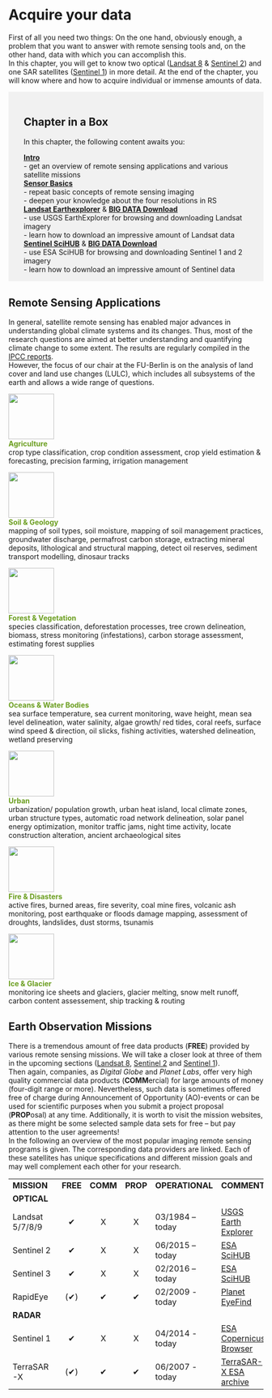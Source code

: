 
# Acquire your data {#acquire-your-data .entry-title}

First of all you need two things: On the one hand, obviously enough, a problem that you want to answer with remote sensing tools and, on the other hand, data with which you can accomplish this.\
In this chapter, you will get to know two optical ([Landsat 8](./SensorBasics.qmd#landsat-8) & [Sentinel 2](./SensorBasics.qmd#sentinel-2)) and one SAR satellites ([Sentinel 1](./SensorBasics.qmd#sentinel-1)) in more detail. At the end of the chapter, you will know where and how to acquire individual or immense amounts of data.

::: {style="background-color: #f1f1f1;padding: 18px 30px 1px;margin-bottom: 30px"}
## Chapter in a Box

In this chapter, the following content awaits you:

[**Intro**](./Acquireyourdata.qmd#remotesensingapp)\
- get an overview of remote sensing applications and various satellite missions\
[**Sensor Basics**](./SensorBasics.qmd)\
- repeat basic concepts of remote sensing imaging\
- deepen your knowledge about the four resolutions in RS\
[**Landsat Earthexplorer**](./Download.qmd#landsatEarth) & [**BIG DATA Download**](./Download.qmd#Landsatbigdata)\
- use USGS EarthExplorer for browsing and downloading Landsat imagery\
- learn how to download an impressive amount of Landsat data\
[**Sentinel SciHUB**](./Download.qmd#SentinelScihub) & [**BIG DATA Download**](./Download.qmd#Sentinelbigdata)\
- use ESA SciHUB for browsing and downloading Sentinel 1 and 2 imagery\
- learn how to download an impressive amount of Sentinel data
:::

## Remote Sensing Applications {#remotesensingapp}

In general, satellite remote sensing has enabled major advances in understanding global climate systems and its changes. Thus, most of the research questions are aimed at better understanding and quantifying climate change to some extent. The results are regularly compiled in the [IPCC reports](https://www.ipcc.ch/report/ar5/){target="_blank" rel="noopener"}.\
However, the focus of our chair at the FU-Berlin is on the analysis of land cover and land use changes (LULC), which includes all subsystems of the earth and allows a wide range of questions.

![](./img/icon_agriculture.png){.alignleft .size-full width="90"}\
[**Agriculture**]{style="color: #6b9e1f"}\
crop type classification, crop condition assessment, crop yield estimation & forecasting, precision farming, irrigation management

![](./img/icon_soil.png){.alignright .size-full width="90"}\
[**Soil & Geology**]{style="color: #6b9e1f"}\
mapping of soil types, soil moisture, mapping of soil management practices, groundwater discharge, permafrost carbon storage, extracting mineral deposits, lithological and structural mapping, detect oil reserves, sediment transport modelling, dinosaur tracks

![](./img/icon_forest.png){.alignleft .size-full width="90"}\
[**Forest & Vegetation**]{style="color: #6b9e1f"}\
species classification, deforestation processes, tree crown delineation, biomass, stress monitoring (infestations), carbon storage assessment, estimating forest supplies

![](./img/icon_water.png){.alignright .size-full width="90"}\
[**Oceans & Water Bodies**]{style="color: #6b9e1f"}\
sea surface temperature, sea current monitoring, wave height, mean sea level delineation, water salinity, algae growth/ red tides, coral reefs, surface wind speed & direction, oil slicks, fishing activities, watershed delineation, wetland preserving

![](./img/icon_city.png){.alignleft .size-full width="90"}\
[**Urban**]{style="color: #6b9e1f"}\
urbanization/ population growth, urban heat island, local climate zones, urban structure types, automatic road network delineation, solar panel energy optimization, monitor traffic jams, night time activity, locate construction alteration, ancient archaeological sites

![](./img/icon_fire.png){.alignright .size-full width="90"}\
[**Fire & Disasters**]{style="color: #6b9e1f"}\
active fires, burned areas, fire severity, coal mine fires, volcanic ash monitoring, post earthquake or floods damage mapping, assessment of droughts, landslides, dust storms, tsunamis

![](./img/icon_ice.png){.alignleft .size-full width="90"}\
[**Ice & Glacier**]{style="color: #6b9e1f"}\
monitoring ice sheets and glaciers, glacier melting, snow melt runoff, carbon content assessement, ship tracking & routing

## Earth Observation Missions

There is a tremendous amount of free data products (**FREE**) provided by various remote sensing missions. We will take a closer look at three of them in the upcoming sections ([Landsat 8](./SensorBasics.qmd#landsat-8), [Sentinel 2](./SensorBasics.qmd#sentinel-2) and [Sentinel 1](./SensorBasics.qmd#sentinel-1)).\
Then again, companies, as *Digital Globe* and *Planet Labs*, offer very high quality commercial data products (**COMM**ercial) for large amounts of money (four-digit range or more). Nevertheless, such data is sometimes offered free of charge during Announcement of Opportunity (AO)-events or can be used for scientific purposes when you submit a project proposal (**PROP**osal) at any time. Additionally, it is worth to visit the mission websites, as there might be some selected sample data sets for free -- but pay attention to the user agreements!\
In the following an overview of the most popular imaging remote sensing programs is given. The corresponding data providers are linked. Each of these satellites has unique specifications and different mission goals and may well complement each other for your research.

|                 |          |          |          |                 |                                                                                                   |
|:----------------|:--------:|:--------:|:--------:|-----------------|:--------------------------------------------------------------------------------------------------|
| **MISSION**     | **FREE** | **COMM** | **PROP** | **OPERATIONAL** | **COMMENT**                                                                                       |
| **OPTICAL**     |          |          |          |                 |                                                                                                   |
| Landsat 5/7/8/9 |    ✔     |    X     |    X     | 03/1984 – today | [USGS Earth Explorer](https://earthexplorer.usgs.gov/){target="_blank" rel="noopener"}            |
| Sentinel 2      |    ✔     |    X     |    X     | 06/2015 – today | [ESA SciHUB](https://dataspace.copernicus.eu/){target="_blank" rel="noopener"}            |
| Sentinel 3      |    ✔     |    X     |    X     | 02/2016 – today | [ESA SciHUB](https://dataspace.copernicus.eu/){target="_blank" rel="noopener"}            |
| RapidEye        |    (✔)     |    ✔     |    ✔     | 02/2009 - today | [Planet EyeFind](https://www.planet.com/products/planet-imagery/){target="_blank" rel="noopener"} |
| **RADAR**       |          |          |          |                 |                                                                                                   |
| Sentinel 1      |    ✔     |    X     |    X     | 04/2014 - today | [ESA Copernicus Browser](https://dataspace.copernicus.eu/){target="_blank" rel="noopener"}            |
| TerraSAR-X      |    (✔)     |    ✔     |    ✔     | 06/2007 - today | [TerraSAR-X ESA archive](https://earth.esa.int/eogateway/catalog/terrasar-x-esa-archive/){target="_blank" rel="noopener"}    |

